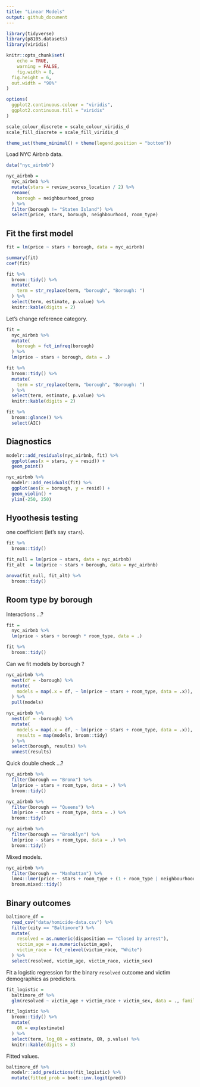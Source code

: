 ```yaml
---
title: "Linear Models"
output: github_document
---
```


```r
library(tidyverse)
library(p8105.datasets)
library(viridis)

knitr::opts_chunk$set(
	echo = TRUE,
	warning = FALSE,
	fig.width = 8, 
  fig.height = 6,
  out.width = "90%"
)

options(
  ggplot2.continuous.colour = "viridis",
  ggplot2.continuous.fill = "viridis"
)

scale_colour_discrete = scale_colour_viridis_d
scale_fill_discrete = scale_fill_viridis_d

theme_set(theme_minimal() + theme(legend.position = "bottom"))
```


Load NYC Airbnb data.

```r
data("nyc_airbnb")

nyc_airbnb =
  nyc_airbnb %>% 
  mutate(stars = review_scores_location / 2) %>% 
  rename(
    borough = neighbourhood_group
  ) %>% 
  filter(borough != "Staten Island") %>% 
  select(price, stars, borough, neighbourhood, room_type)
```

## Fit the first model

```r
fit = lm(price ~ stars + borough, data = nyc_airbnb)

summary(fit)
coef(fit)

fit %>% 
  broom::tidy() %>% 
  mutate(
    term = str_replace(term, "borough", "Borough: ")
  ) %>% 
  select(term, estimate, p.value) %>% 
  knitr::kable(digits = 2)
```

Let's change reference category.

```r
fit = 
  nyc_airbnb %>% 
  mutate(
    borough = fct_infreq(borough)
  ) %>% 
  lm(price ~ stars + borough, data = .)

fit %>% 
  broom::tidy() %>% 
  mutate(
    term = str_replace(term, "borough", "Borough: ")
  ) %>% 
  select(term, estimate, p.value) %>% 
  knitr::kable(digits = 2)

fit %>% 
  broom::glance() %>% 
  select(AIC)
```

## Diagnostics

```r
modelr::add_residuals(nyc_airbnb, fit) %>% 
  ggplot(aes(x = stars, y = resid)) +
  geom_point()

nyc_airbnb %>% 
  modelr::add_residuals(fit) %>% 
  ggplot(aes(x = borough, y = resid)) +
  geom_violin() +
  ylim(-250, 250)
```

## Hyoothesis testing

one coefficient (let's say `stars`).

```r
fit %>% 
  broom::tidy()

fit_null = lm(price ~ stars, data = nyc_airbnb)
fit_alt  = lm(price ~ stars + borough, data = nyc_airbnb)

anova(fit_null, fit_alt) %>% 
  broom::tidy()
```


## Room type by borough

Interactions ...?

```r
fit =
  nyc_airbnb %>% 
  lm(price ~ stars + borough * room_type, data = .)

fit %>% 
  broom::tidy()
```

Can we fit models by borough ?

```r
nyc_airbnb %>% 
  nest(df = -borough) %>% 
  mutate(
    models = map(.x = df, ~ lm(price ~ stars + room_type, data = .x)),
  ) %>% 
  pull(models)

nyc_airbnb %>% 
  nest(df = -borough) %>% 
  mutate(
    models = map(.x = df, ~ lm(price ~ stars + room_type, data = .x)),
    results = map(models, broom::tidy)
  ) %>% 
  select(borough, results) %>% 
  unnest(results)
```

Quick double check ...?

```r
nyc_airbnb %>% 
  filter(borough == "Bronx") %>% 
  lm(price ~ stars + room_type, data = .) %>% 
  broom::tidy()

nyc_airbnb %>% 
  filter(borough == "Queens") %>% 
  lm(price ~ stars + room_type, data = .) %>% 
  broom::tidy()

nyc_airbnb %>% 
  filter(borough == "Brooklyn") %>% 
  lm(price ~ stars + room_type, data = .) %>% 
  broom::tidy()
```

Mixed models.

```r
nyc_airbnb %>% 
  filter(borough == "Manhattan") %>% 
  lme4::lmer(price ~ stars + room_type + (1 + room_type | neighbourhood), data = .) %>% 
  broom.mixed::tidy()
```

## Binary outcomes

```r
baltimore_df = 
  read_csv("data/homicide-data.csv") %>% 
  filter(city == "Baltimore") %>% 
  mutate(
    resolved = as.numeric(disposition == "Closed by arrest"),
    victim_age = as.numeric(victim_age),
    victim_race = fct_relevel(victim_race, "White")
  ) %>% 
  select(resolved, victim_age, victim_race, victim_sex)
```

Fit a logistic regression for the binary `resolved` outcome and victim demographics as predictors.

```r
fit_logistic = 
  baltimore_df %>% 
  glm(resolved ~ victim_age + victim_race + victim_sex, data = ., family = binomial())

fit_logistic %>% 
  broom::tidy() %>% 
  mutate(
    OR = exp(estimate)
  ) %>% 
  select(term, log_OR = estimate, OR, p.value) %>% 
  knitr::kable(digits = 3)
```

Fitted values.

```r
baltimore_df %>% 
  modelr::add_predictions(fit_logistic) %>% 
  mutate(fitted_prob = boot::inv.logit(pred))
```

